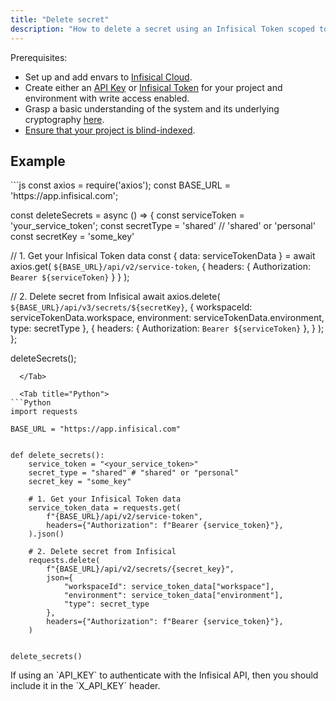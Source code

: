 ```yaml
---
title: "Delete secret"
description: "How to delete a secret using an Infisical Token scoped to a project and environment"
---
```


Prerequisites:

- Set up and add envars to [Infisical Cloud](https://app.infisical.com).
- Create either an [API Key](/api-reference/overview/authentication) or [Infisical Token](../../../getting-started/dashboard/token) for your project and environment with write access enabled.
- Grasp a basic understanding of the system and its underlying cryptography [here](/api-reference/overview/introduction).
- [Ensure that your project is blind-indexed](../blind-indices).

## Example

<Tabs>
  <Tab title="Javascript">
```js
const axios = require('axios'); 
const BASE_URL = 'https://app.infisical.com';

const deleteSecrets = async () => {
  const serviceToken = 'your_service_token';
  const secretType = 'shared' // 'shared' or 'personal'
  const secretKey = 'some_key'
  
  // 1. Get your Infisical Token data
  const { data: serviceTokenData } = await axios.get(
      `${BASE_URL}/api/v2/service-token`,
      {
          headers: {
              Authorization: `Bearer ${serviceToken}`
          }
      }
  );

  // 2. Delete secret from Infisical
  await axios.delete(
    `${BASE_URL}/api/v3/secrets/${secretKey}`,
    {
      workspaceId: serviceTokenData.workspace,
      environment: serviceTokenData.environment,
      type: secretType
    },
    {
      headers: {
        Authorization: `Bearer ${serviceToken}`
      },
    }
  );
};

deleteSecrets();
```
  </Tab>

  <Tab title="Python">
```Python
import requests

BASE_URL = "https://app.infisical.com"


def delete_secrets():
    service_token = "<your_service_token>"
    secret_type = "shared" # "shared" or "personal"
    secret_key = "some_key"

    # 1. Get your Infisical Token data
    service_token_data = requests.get(
        f"{BASE_URL}/api/v2/service-token",
        headers={"Authorization": f"Bearer {service_token}"},
    ).json() 

    # 2. Delete secret from Infisical
    requests.delete(
        f"{BASE_URL}/api/v2/secrets/{secret_key}",
        json={
            "workspaceId": service_token_data["workspace"],
            "environment": service_token_data["environment"],
            "type": secret_type
        },
        headers={"Authorization": f"Bearer {service_token}"},
    )


delete_secrets()

```
  </Tab>
</Tabs>
<Info>
  If using an `API_KEY` to authenticate with the Infisical API, then you should include it in the `X_API_KEY` header.
</Info>

